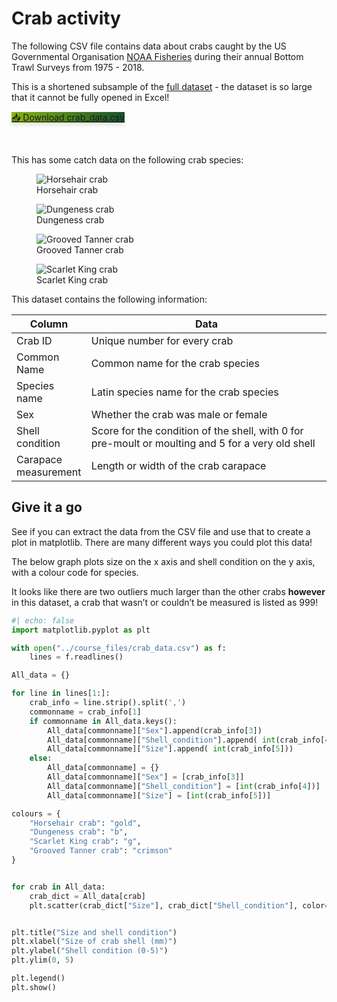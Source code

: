 # Crab activity

The following CSV file contains data about crabs caught by the US Governmental Organisation [NOAA Fisheries](https://www.fisheries.noaa.gov/) during their annual Bottom Trawl Surveys from 1975 - 2018. 

This is a shortened subsample of the [full dataset](https://www.fisheries.noaa.gov/inport/item/17108) - the dataset is so large that it cannot be fully opened in Excel! 

<!--
In case I forget, this is how I changed the dataset: 
1. Using grep and head, extracted 20 records for a range of species
2. Added species names and codes from https://www.fisheries.noaa.gov/resource/document/groundfish-survey-species-code-manual-and-data-codes-manual 
3. Sex: 1 is Male and 2 is Female 
4. Combined Length and Width for one measurement 
-->

```{=html}
<a href="../course_files/Crab_data.csv" 
   class="btn btn-lg text-white rounded-pill px-4 py-2" 
   style="background: linear-gradient(90deg, #89b413, #14532d); box-shadow: 0 4px 6px rgba(0,0,0,0.1);" 
   download>
  📥 Download crab_data.csv
</a>
```
  \

This has some catch data on the following crab species: 

::: {layout-ncol="4"}
![Horsehair crab](/images/horsehair_crab.jpg){group="my-gallery"}

![Dungeness crab](/images/DungenessCrab.jpg){group="my-gallery"}

![Grooved Tanner crab](/images/groovedtannercrab.jpg){group="my-gallery"}

![Scarlet King crab](/images/scarletkingcrab.jpeg){group="my-gallery"}

:::

This dataset contains the following information:

| Column        | Data                                            |
|---------------|-------------------------------------------------|
| Crab ID  | Unique number for every crab                 |
| Common Name     | Common name for the crab species                   |
| Species name    | Latin species name for the crab species             |
| Sex    | Whether the crab was male or female |
| Shell condition | Score for the condition of the shell, with 0 for pre-moult or moulting and 5 for a very old shell  |
| Carapace measurement      | Length or width of the crab carapace                    |

## Give it a go

See if you can extract the data from the CSV file and use that to create a plot in matplotlib. There are many different ways you could plot this data! 

::: { .callout-note collapse="true" title="Example: Size and shell condition"}

The below graph plots size on the x axis and shell condition on the y axis, with a colour code for species.

::: { .callout-warning collapse="false" title="999 values"}
It looks like there are two outliers much larger than the other crabs **however** in this dataset, a crab that wasn't or couldn't be measured is listed as 999! 
:::

```python
#| echo: false
import matplotlib.pyplot as plt 

with open("../course_files/crab_data.csv") as f: 
    lines = f.readlines() 

All_data = {}

for line in lines[1:]:
    crab_info = line.strip().split(',')
    commonname = crab_info[1]
    if commonname in All_data.keys(): 
        All_data[commonname]["Sex"].append(crab_info[3])
        All_data[commonname]["Shell_condition"].append( int(crab_info[4]))
        All_data[commonname]["Size"].append( int(crab_info[5]))
    else: 
        All_data[commonname] = {}
        All_data[commonname]["Sex"] = [crab_info[3]]
        All_data[commonname]["Shell_condition"] = [int(crab_info[4])]
        All_data[commonname]["Size"] = [int(crab_info[5])]

colours = {
    "Horsehair crab": "gold",
    "Dungeness crab": "b", 
    "Scarlet King crab": "g", 
    "Grooved Tanner crab": "crimson"
}


for crab in All_data: 
    crab_dict = All_data[crab]
    plt.scatter(crab_dict["Size"], crab_dict["Shell_condition"], color=colours[crab], label=crab)


plt.title("Size and shell condition")
plt.xlabel("Size of crab shell (mm)")
plt.ylabel("Shell condition (0-5)")
plt.ylim(0, 5)

plt.legend()
plt.show()


```

:::